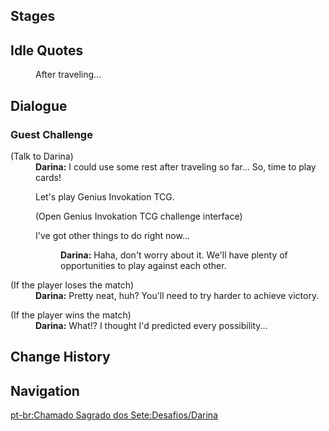 {{Genius Invokation TCG Character Stages Intro}}

==Stages==
{{Genius Invokation TCG Stages/Detailed|Darina}}

==Idle Quotes==
{{Dialogue Start}}
:{{DIcon|Idle}} After traveling...
{{Dialogue End}}

==Dialogue==
===Guest Challenge===
{{Dialogue Start}}
;(Talk to Darina)
:'''Darina:''' I could use some rest after traveling so far... So, time to play cards!
:{{DIcon|TCG}} Let's play Genius Invokation TCG.
:;(Open Genius Invokation TCG challenge interface)
:{{DIcon}} I've got other things to do right now...
::'''Darina:''' Haha, don't worry about it. We'll have plenty of opportunities to play against each other.

;(If the player loses the match)
:'''Darina:''' Pretty neat, huh? You'll need to try harder to achieve victory.

;(If the player wins the match)
:'''Darina:''' What!? I thought I'd predicted every possibility...
{{Dialogue End}}

==Change History==
{{Change History|3.3}}

==Navigation==
{{Genius Invokation TCG Stages Navbox}}
[[pt-br:Chamado Sagrado dos Sete:Desafios/Darina]]